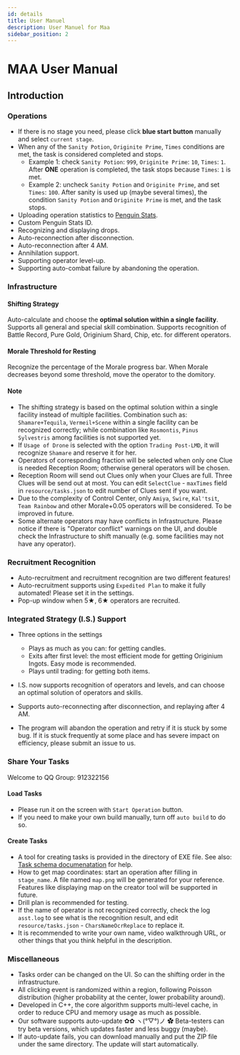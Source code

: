 ```yaml
---
id: details
title: User Manuel
description: User Manuel for Maa
sidebar_position: 2
---
```


# MAA User Manual

## Introduction

### Operations

- If there is no stage you need, please click **blue start button** manually and select `current stage`.
- When any of the `Sanity Potion`, `Originite Prime`, `Times` conditions are met, the task is considered completed and stops.
  - Example 1: check `Sanity Potion`: `999`, `Originite Prime`: `10`, `Times`: `1`. After **ONE** operation is completed, the task stops because `Times`: `1` is met.
  - Example 2: uncheck `Sanity Potion` and `Originite Prime`, and set `Times`: `100`. After sanity is used up (maybe several times), the condition `Sanity Potion` and `Originite Prime` is met, and the task stops.
- Uploading operation statistics to [Penguin Stats](https://penguin-stats.cn/).
- Custom Penguin Stats ID.
- Recognizing and displaying drops.
- Auto-reconnection after disconnection.
- Auto-reconnection after 4 AM.
- Annihilation support.
- Supporting operator level-up.
- Supporting auto-combat failure by abandoning the operation.

### Infrastructure

#### Shifting Strategy

Auto-calculate and choose the **optimal solution within a single facility**. Supports all general and special skill combination. Supports recognition of Battle Record, Pure Gold, Originium Shard, Chip, etc. for different operators.

#### Morale Threshold for Resting

Recognize the percentage of the Morale progress bar. When Morale decreases beyond some threshold, move the operator to the domitory.

#### Note

- The shifting strategy is based on the optimal solution within a single facility instead of multiple facilities. Combination such as: `Shamare+Tequila`, `Vermeil+Scene` within a single facility can be recognized correctly; while combination like `Rosmontis`, `Pinus Sylvestris` among facilities is not supported yet.
- If `Usage of Drone` is selected with the option `Trading Post-LMD`, it will recognize `Shamare` and reserve it for her.
- Operators of corresponding fraction will be selected when only one Clue is needed Reception Room; otherwise general operators will be chosen.
- Reception Room will send out Clues only when your Clues are full. Three Clues will be send out at most. You can edit `SelectClue` - `maxTimes` field in `resource/tasks.json` to edit number of Clues sent if you want.
- Due to the complexity of Control Center, only `Amiya`, `Swire`, `Kal'tsit`, `Team Rainbow` and other Morale+0.05 operators will be considered. To be improved in future.
- Some alternate operators may have conflicts in Infrastructure. Please notice if there is "Operator conflict" warnings on the UI, and double check the Infrastructure to shift manually (e.g. some facilities may not have any operator).

### Recruitment Recognition

- Auto-recruitment and recruitment recognition are two different features!
- Auto-recruitment supports using `Expedited Plan` to make it fully automated! Please set it in the settings.
- Pop-up window when 5★, 6★ operators are recruited.

### Integrated Strategy (I.S.) Support

- Three options in the settings

  - Plays as much as you can: for getting candles.
  - Exits after first level: the most efficient mode for getting Originium Ingots. Easy mode is recommended.
  - Plays until trading: for getting both items.

- I.S. now supports recognition of operators and levels, and can choose an optimal solution of operators and skills.
- Supports auto-reconnecting after disconnection, and replaying after 4 AM.
- The program will abandon the operation and retry if it is stuck by some bug. If it is stuck frequently at some place and has severe impact on efficiency, please submit an issue to us.

### Share Your Tasks

Welcome to QQ Group: 912322156

#### Load Tasks

- Please run it on the screen with `Start Operation` button.
- If you need to make your own build manually, turn off `auto build` to do so.

#### Create Tasks

- A tool for creating tasks is provided in the directory of EXE file. See also: [Task schema documenatation](../developer/task-schema.mdx) for help.
- How to get map coordinates: start an operation after filling in `stage_name`. A file named `map.png` will be generated for your reference. Features like displaying map on the creator tool will be supported in future.
- Drill plan is recommended for testing.
- If the name of operator is not recognized correctly, check the log `asst.log` to see what is the recognition result, and edit `resource/tasks.json` - `CharsNameOcrReplace` to replace it.
- It is recommended to write your own name, video walkthrough URL, or other things that you think helpful in the description.

### Miscellaneous

- Tasks order can be changed on the UI. So can the shifting order in the infrastructure.
- All clicking event is randomized within a region, following Poisson distribution (higher probability at the center, lower probability around).
- Developed in C++, the core algorithm supports multi-level cache, in order to reduce CPU and memory usage as much as possible.
- Our software supports auto-update ✿✿ ヽ(°▽°)ノ ✿ Beta-testers can try beta versions, which updates faster and less buggy (maybe).
- If auto-update fails, you can download manually and put the ZIP file under the same directory. The update will start automatically.
